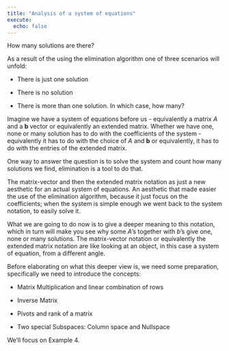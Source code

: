 ---
title: "Analysis of a system of equations"
execute:
  echo: false
---

How many solutions are there?

As a result of the using the elimination algorithm one of three scenarios will unfold:

-   There is just one solution

-   There is no solution

-   There is more than one solution. In which case, how many?

Imagine we have a system of equations before us - equivalently a matrix $A$ and a $\mathbf{b}$ vector or equivalently an extended matrix. Whether we have one, none or many solution has to do with the coefficients of the system - equivalently it has to do with the choice of $A$ and $\mathbf{b}$ or equivalently, it has to do with the entries of the extended matrix.

One way to answer the question is to solve the system and count how many solutions we find, elimination is a tool to do that.

The matrix-vector and then the extended matrix notation as just a new aesthetic for an actual system of equations. An aesthetic that made easier the use of the elimination algorithm, because it just focus on the coefficients; when the system is simple enough we went back to the system notation, to easily solve it.

What we are going to do now is to give a deeper meaning to this notation, which in turn will make you see why some $A$'s together with $b$'s give one, none or many solutions. The matrix-vector notation or equivalently the extended matrix notation are like looking at an object, in this case a system of equation, from a different angle.

Before elaborating on what this deeper view is, we need some preparation, specifically we need to introduce the concepts:

-   Matrix Multiplication and linear combination of rows

-   Inverse Matrix

-   Pivots and rank of a matrix

-   Two special Subspaces: Column space and Nullspace

We'll focus on Example 4.
